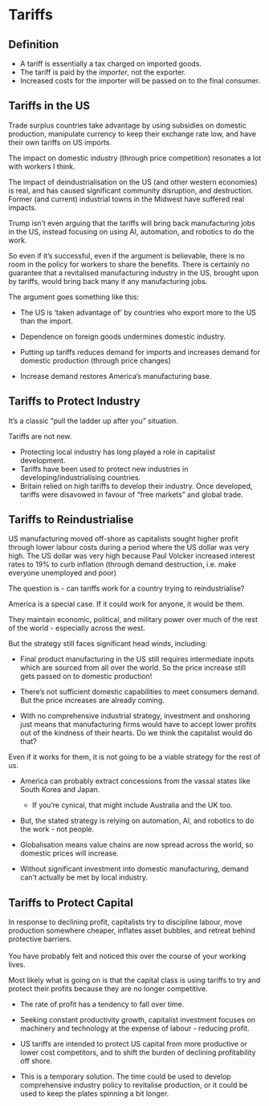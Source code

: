 # Tariffs {.center background-image="img/trump.webp" background-color="black"}

## Definition

-   A tariff is essentially a tax charged on imported goods.
-   The tariff is paid by the *importer*, not the exporter.
-   Increased costs for the importer will be passed on to the final consumer.

## Tariffs in the US

::: notes
Trade surplus countries take advantage by using subsidies on domestic production, manipulate currency to keep their exchange rate low, and have their own tariffs on US imports.

The impact on domestic industry (through price competition) resonates a lot with workers I think.

The impact of deindustrialisation on the US (and other western economies) is real, and has caused significant community disruption, and destruction. Former (and current) industrial towns in the Midwest have suffered real impacts.

Trump isn't even arguing that the tariffs will bring back manufacturing jobs in the US, instead focusing on using AI, automation, and robotics to do the work.

So even if it's successful, even if the argument is believable, there is no room in the policy for workers to share the benefits. There is certainly no guarantee that a revitalised manufacturing industry in the US, brought upon by tariffs, would bring back many if any manufacturing jobs.
:::

The argument goes something like this:

::: incremental
-   The US is 'taken advantage of' by countries who export more to the US than the import.

-   Dependence on foreign goods undermines domestic industry.

-   Putting up tariffs reduces demand for imports and increases demand for domestic production (through price changes)

-   Increase demand restores America's manufacturing base.
:::

## Tariffs to Protect Industry

::: notes
It's a classic "pull the ladder up after you" situation.
:::

::: incremental
Tariffs are not new.

-   Protecting local industry has long played a role in capitalist development.
-   Tariffs have been used to protect new industries in developing/industrialising countries.
-   Britain relied on high tariffs to develop their industry. Once developed, tariffs were disavowed in favour of "free markets" and global trade.
:::

## Tariffs to Reindustrialise

::: notes
US manufacturing moved off-shore as capitalists sought higher profit through lower labour costs during a period where the US dollar was very high. The US dollar was very high because Paul Volcker increased interest rates to 19% to curb inflation (through demand destruction, i.e. make everyone unemployed and poor)

The question is - can tariffs work for a country trying to reindustrialise?

America is a special case. If it could work for anyone, it would be them.

They maintain economic, political, and military power over much of the rest of the world - especially across the west.

But the strategy still faces significant head winds, including:

-   Final product manufacturing in the US still requires intermediate inputs which are sourced from all over the world. So the price increase still gets passed on to domestic production!

-   There's not sufficient domestic capabilities to meet consumers demand. But the price increases are already coming.

-   With no comprehensive industrial strategy, investment and onshoring just means that manufacturing firms would have to accept lower profits out of the kindness of their hearts. Do we think the capitalist would do that?

Even if it works for them, it is not going to be a viable strategy for the rest of us.
:::

-   America can probably extract concessions from the vassal states like South Korea and Japan.

    -   If you're cynical, that might include Australia and the UK too.

-   But, the stated strategy is relying on automation, AI, and robotics to do the work - not people.

-   Globalisation means value chains are now spread across the world, so domestic prices will increase.

-   Without significant investment into domestic manufacturing, demand can't actually be met by local industry.

## Tariffs to Protect Capital

::: notes
In response to declining profit, capitalists try to discipline labour, move production somewhere cheaper, inflates asset bubbles, and retreat behind protective barriers.\
\
You have probably felt and noticed this over the course of your working lives.

Most likely what is going on is that the capital class is using tariffs to try and protect their profits because they are no longer competitive.
:::

-   The rate of profit has a tendency to fall over time.

-   Seeking constant productivity growth, capitalist investment focuses on machinery and technology at the expense of labour - reducing profit.

-   US tariffs are intended to protect US capital from more productive or lower cost competitors, and to shift the burden of declining profitability off shore.

-   This is a temporary solution. The time could be used to develop comprehensive industry policy to revitalise production, or it could be used to keep the plates spinning a bit longer.